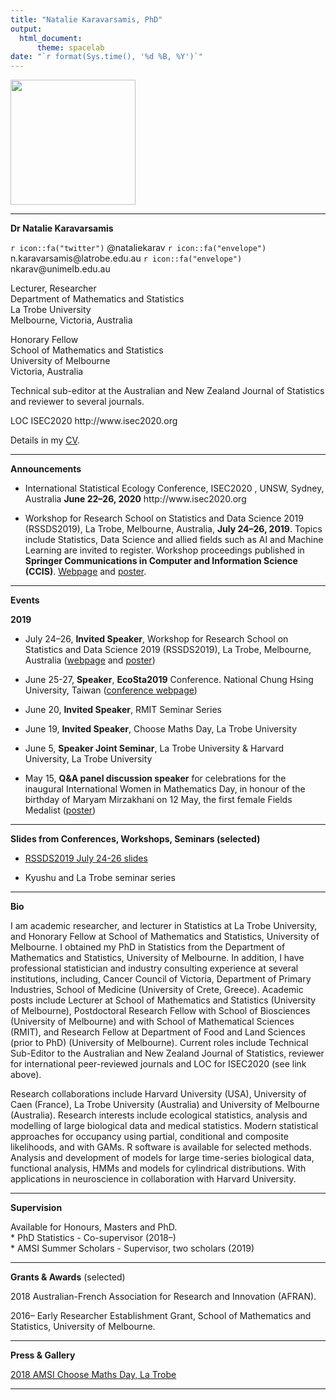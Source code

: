 ```yaml
---
title: "Natalie Karavarsamis, PhD"
output: 
  html_document:
      theme: spacelab
date: "`r format(Sys.time(), '%d %B, %Y')`"
---
```


<img src= "https://github.com/natalie-karavarsamis/natalie-karavarsamis.github.io/blob/master/Staff_pic.png?raw=true" style="width: 200px;"/>

[//]: # (<img src= "https://github.com/natalie-karavarsamis/natalie-karavarsamis.github.io/blob/master/IMG_1726.jpg?raw=true" style="width: 200px;"/>)

---

**Dr Natalie Karavarsamis** 


`r icon::fa("twitter")`  @nataliekarav `r icon::fa("envelope")` n.karavarsamis@latrobe.edu.au `r icon::fa("envelope")` nkarav@unimelb.edu.au

Lecturer, Researcher <br>
Department of Mathematics and Statistics <br>
La Trobe University <br>
Melbourne, Victoria, Australia <br>

Honorary Fellow <br>
School of Mathematics and Statistics <br>
University of Melbourne <br>
Victoria, Australia <br>

Technical sub-editor at the Australian and New Zealand Journal of Statistics and reviewer to several journals. 

LOC ISEC2020 http://www.isec2020.org 

Details in my 
[CV](Karavarsamis_master_CV.pdf).

---

**Announcements** 

* International Statistical Ecology Conference, ISEC2020 , UNSW, Sydney, Australia **June 22--26, 2020** http://www.isec2020.org


* Workshop for Research School on Statistics and Data Science 2019 (RSSDS2019), La Trobe, Melbourne, Australia, **July 24--26, 2019**.  Topics include Statistics, Data Science and allied fields such as AI and Machine Learning are invited to register.
Workshop proceedings published in **Springer Communications in Computer and Information Science (CCIS)**. 
[Webpage]( https://sites.google.com/view/rssds2019/home) and 
[poster](Call_for_papers_poster.pdf).


---

**Events**

**2019**

* July 24--26, **Invited Speaker**, Workshop for Research School on Statistics and Data Science 2019 (RSSDS2019), La Trobe, Melbourne, Australia ([webpage]( https://sites.google.com/view/rssds2019/home) and 
[poster](Call_for_papers_poster.pdf)) 

* June 25-27, **Speaker**, **EcoSta2019** Conference. National Chung Hsing University, Taiwan ([conference webpage](http://cmstatistics.org/EcoSta2019/index.php))

* June 20, **Invited Speaker**, RMIT Seminar Series

* June 19, **Invited Speaker**, Choose Maths Day, La Trobe University

* June 5, **Speaker Joint Seminar**, La Trobe University & Harvard University, La Trobe University

* May 15, **Q&A panel discussion speaker** for celebrations for the inaugural International Women in Mathematics Day, in honour of the birthday of Maryam Mirzakhani on 12 May, the first female Fields Medalist
([poster](WomenInMathsPublicLecture.pdf))


---

**Slides from Conferences, Workshops, Seminars (selected)**

* [RSSDS2019 July 24-26 slides](RSSDS-workshop-2019.pdf)

* Kyushu and La Trobe seminar series

---

**Bio**

I am academic researcher, and lecturer in Statistics at La Trobe University, and Honorary Fellow at School of Mathematics and Statistics, University of Melbourne. I obtained my PhD in Statistics from the Department of Mathematics and Statistics, University of Melbourne. In addition, I have professional statistician and industry consulting experience at several institutions, including, Cancer Council of Victoria, Department of Primary Industries, School of Medicine (University of Crete, Greece). Academic posts include Lecturer at School of Mathematics and Statistics (University of Melbourne), Postdoctoral Research Fellow with School of Biosciences (University of Melbourne) and with School of Mathematical Sciences (RMIT), and Research Fellow at Department of Food and Land Sciences (prior to PhD) (University of Melbourne). Current roles include Technical Sub-Editor to the Australian and New Zealand Journal of Statistics, reviewer for international peer-reviewed journals and LOC for ISEC2020 (see link above).

Research collaborations include Harvard University (USA), University of Caen (France), La Trobe University (Australia) and University of Melbourne (Australia). Research interests include ecological statistics, analysis and modelling of large biological data and medical statistics. Modern statistical approaches for occupancy using partial, conditional and composite likelihoods, and with GAMs. R software is available for selected methods. Analysis and development of models for large time-series biological data, functional analysis, HMMs and models for cylindrical distributions. With applications in neuroscience in collaboration with Harvard University.


---

**Supervision** 

Available for Honours, Masters and PhD.  
* PhD Statistics - Co-supervisor (2018--) <br>
* AMSI Summer Scholars - Supervisor, two scholars (2019)

---

**Grants & Awards** (selected)

2018 Australian-French Association for Research and Innovation (AFRAN). 

2016-- Early Researcher Establishment Grant, School of Mathematics and Statistics, University of Melbourne.


---

**Press & Gallery**

[2018 AMSI Choose Maths Day, La Trobe](CHOOSEMATHS_comes_to_La_Trobe-Intranet.pdf)

---


